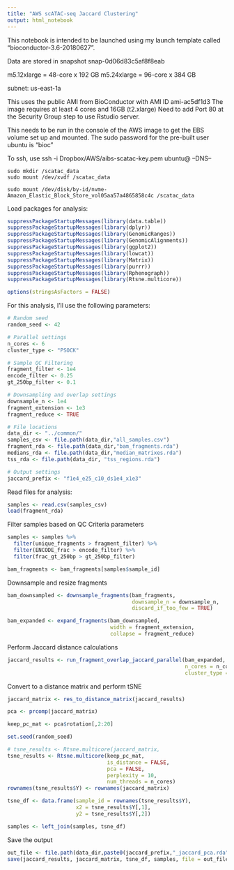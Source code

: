 ```yaml
---
title: "AWS scATAC-seq Jaccard Clustering"
output: html_notebook
---
```


This notebook is intended to be launched using my launch template called "bioconductor-3.6-20180627". 

Data are stored in snapshot snap-0d06d83c5af8f8eab

m5.12xlarge = 48-core x 192 GB
m5.24xlarge = 96-core x 384 GB

subnet: us-east-1a

This uses the public AMI from BioConductor with AMI ID ami-ac5df1d3
The image requires at least 4 cores and 16GB (t2.xlarge)
Need to add Port 80 at the Security Group step to use Rstudio server.

This needs to be run in the console of the AWS image to get the EBS volume set up and mounted. The sudo password for the pre-built user ubuntu is "bioc"

To ssh, use 
ssh -i Dropbox/AWS/aibs-scatac-key.pem ubuntu@ --DNS--
```
sudo mkdir /scatac_data
sudo mount /dev/xvdf /scatac_data

sudo mount /dev/disk/by-id/nvme-Amazon_Elastic_Block_Store_vol05aa57a4865858c4c /scatac_data
```

Load packages for analysis:
```r
suppressPackageStartupMessages(library(data.table))
suppressPackageStartupMessages(library(dplyr))
suppressPackageStartupMessages(library(GenomicRanges))
suppressPackageStartupMessages(library(GenomicAlignments))
suppressPackageStartupMessages(library(ggplot2))
suppressPackageStartupMessages(library(lowcat))
suppressPackageStartupMessages(library(Matrix))
suppressPackageStartupMessages(library(purrr))
suppressPackageStartupMessages(library(Rphenograph))
suppressPackageStartupMessages(library(Rtsne.multicore))

options(stringsAsFactors = FALSE)
```

For this analysis, I'll use the following parameters:
```r
# Random seed
random_seed <- 42

# Parallel settings
n_cores <- 6
cluster_type <- "PSOCK"

# Sample QC Filtering
fragment_filter <- 1e4
encode_filter <- 0.25
gt_250bp_filter <- 0.1

# Downsampling and overlap settings
downsample_n <- 1e4
fragment_extension <- 1e3
fragment_reduce <- TRUE

# File locations
data_dir <- "../common/"
samples_csv <- file.path(data_dir,"all_samples.csv")
fragment_rda <- file.path(data_dir,"bam_fragments.rda")
medians_rda <- file.path(data_dir,"median_matrixes.rda")
tss_rda <- file.path(data_dir, "tss_regions.rda")

# Output settings
jaccard_prefix <- "f1e4_e25_c10_ds1e4_x1e3"
```

Read files for analysis:
```r
samples <- read.csv(samples_csv)
load(fragment_rda)
```

Filter samples based on QC Criteria parameters
```r
samples <- samples %>%
  filter(unique_fragments > fragment_filter) %>%
  filter(ENCODE_frac > encode_filter) %>%
  filter(frac_gt_250bp > gt_250bp_filter)

bam_fragments <- bam_fragments[samples$sample_id]
```

Downsample and resize fragments
```r
bam_downsampled <- downsample_fragments(bam_fragments,
                                        downsample_n = downsample_n,
                                        discard_if_too_few = TRUE)

bam_expanded <- expand_fragments(bam_downsampled,
                                 width = fragment_extension,
                                 collapse = fragment_reduce)
```

Perform Jaccard distance calculations
```r
jaccard_results <- run_fragment_overlap_jaccard_parallel(bam_expanded,
                                                         n_cores = n_cores,
                                                         cluster_type = cluster_type)
```

Convert to a distance matrix and perform tSNE
```r
jaccard_matrix <- res_to_distance_matrix(jaccard_results)


```

```r
pca <- prcomp(jaccard_matrix)

keep_pc_mat <- pca$rotation[,2:20]
```


```r
set.seed(random_seed)

# tsne_results <- Rtsne.multicore(jaccard_matrix,
tsne_results <- Rtsne.multicore(keep_pc_mat,
                                is_distance = FALSE,
                                pca = FALSE,
                                perplexity = 10,
                                num_threads = n_cores)
rownames(tsne_results$Y) <- rownames(jaccard_matrix)

tsne_df <- data.frame(sample_id = rownames(tsne_results$Y),
                      x2 = tsne_results$Y[,1],
                      y2 = tsne_results$Y[,2])

samples <- left_join(samples, tsne_df)
```

Save the output
```r
out_file <- file.path(data_dir,paste0(jaccard_prefix,"_jaccard_pca.rda"))
save(jaccard_results, jaccard_matrix, tsne_df, samples, file = out_file)
```
